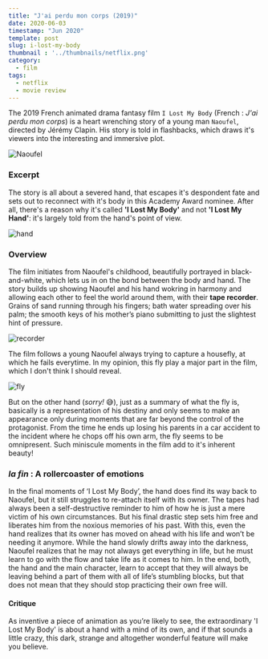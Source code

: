 ```yaml
---
title: "J'ai perdu mon corps (2019)"
date: 2020-06-03
timestamp: "Jun 2020"
template: post
slug: i-lost-my-body
thumbnail : '../thumbnails/netflix.png'
category:
  - film
tags:
  - netflix
  - movie review
---
```



The 2019 French animated drama fantasy film `I Lost My Body` (French : _J'ai perdu mon corps_) is a heart wrenching story of a young man `Naoufel`, directed by Jérémy Clapin. His story is told in flashbacks, which draws it's viewers into the interesting and immersive plot.

![Naoufel](../images/assets/movie-1/naoufel.jpg)

### Excerpt

The story is all about a severed hand, that escapes it's despondent fate and sets out to reconnect with it's body in this Academy Award nominee. After all, there's a reason why it's called **'I Lost My Body'** and not **'I Lost My Hand'**: it's largely told from the hand's point of view.

![hand](../images/assets/movie-1/hand.jpg)

### Overview

The film initiates from Naoufel's childhood, beautifully portrayed in black-and-white, which lets us in on the bond between the body and hand. The story builds up showing Naoufel and his hand wokring in harmony and allowing each other to feel the world around them, with their **tape recorder**. Grains of sand running through his fingers; bath water spreading over his palm; the smooth keys of his mother’s piano submitting to just the slightest hint of pressure.

![recorder](../images/assets/movie-1/recorder.jpg)

The film follows a young Naoufel always trying to capture a housefly, at which he fails everytime. In my opinion, this fly play a major part in the film, which I don't think I should reveal.

![fly](../images/assets/movie-1/fly.jpg)

But on the other hand (_sorry!_ 😅), just as a summary of what the fly is, basically is a representation of his destiny and only seems to make an appearance only during moments that are far beyond the control of the protagonist. From the time he ends up losing his parents in a car accident to the incident where he chops off his own arm, the fly seems to be omnipresent. Such miniscule moments in the film add to it's inherent beauty!

### _la fin_ : A rollercoaster of emotions

In the final moments of ‘I Lost My Body’, the hand does find its way back to Naoufel, but it still struggles to re-attach itself with its owner. The tapes had always been a self-destructive reminder to him of how he is just a mere victim of his own circumstances. But his final drastic step sets him free and liberates him from the noxious memories of his past. With this, even the hand realizes that its owner has moved on ahead with his life and won’t be needing it anymore. While the hand slowly drifts away into the darkness, Naoufel realizes that he may not always get everything in life, but he must learn to go with the flow and take life as it comes to him. In the end, both, the hand and the main character, learn to accept that they will always be leaving behind a part of them with all of life’s stumbling blocks, but that does not mean that they should stop practicing their own free will.

#### Critique

As inventive a piece of animation as you’re likely to see, the extraordinary 'I Lost My Body' is about a hand with a mind of its own, and if that sounds a little crazy, this dark, strange and altogether wonderful feature will make you believe.
<Rating stars={4}/>
